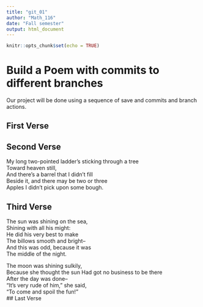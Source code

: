 ---
title: "git_01"
author: "Math_116"
date: "Fall semester"
output: html_document
---

```{r setup, include=FALSE}
knitr::opts_chunk$set(echo = TRUE)
```
# Build a Poem with commits to different branches
Our project will be done using a sequence of save and commits and branch actions.
<!-- Do not modify or change any text in "!--" bracketed areas such as this --- these are instructions to
you, if you change any of this the git program will notice it and compromise your git merging strategy !-->

## First Verse 
<!--Put the first five lines of a poem by Lewis Carrol in this section!-->

## Second Verse
<!--Put the first five lines of a poem by Robert Frost here!-->
My long two-pointed ladder's sticking through a tree     
Toward heaven still,         
And there's a barrel that I didn't fill         
Beside it, and there may be two or three         
Apples I didn't pick upon some bough.  

## Third Verse   
<!--Put the first two verses of The Walrus and the Carpenter here!-->
The sun was shining on the sea,          
Shining with all his might:        
He did his very best to make        
The billows smooth and bright--      
And this was odd, because it was      
The middle of the night.        
       
The moon was shining sulkily,       
Because she thought the sun
Had got no business to be there       
After the day was done--        
"It's very rude of him," she said,      
"To come and spoil the fun!"      
## Last Verse
<!--Put a short poem of your choice 8-20 lines,here!-->
